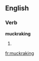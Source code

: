 ==English==

===Verb===
'''muckraking'''

# {{present participle of|[[muckrake]]}}

[[fr:muckraking]]